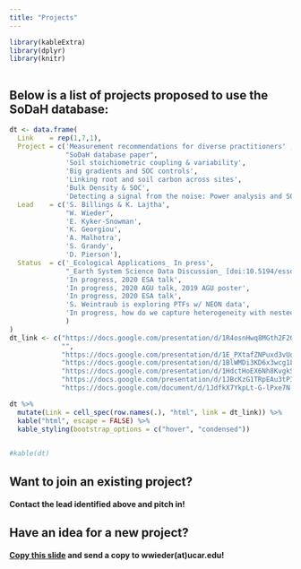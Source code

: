 ```yaml
---
title: "Projects"
---
```

```r
library(kableExtra)
library(dplyr)
library(knitr)
            
```

## Below is a list of projects proposed to use the SoDaH database:  

```r
dt <- data.frame(
  Link    = rep(1,7,1),
  Project = c('Measurement recommendations for diverse practitioners' ,
              "SoDaH database paper",
              'Soil stoichiometric coupling & variability',
              'Big gradients and SOC controls', 
              'Linking root and soil carbon across sites',
              'Bulk Density & SOC', 
              'Detecting a signal from the noise: Power analysis and SOC variability'),
  Lead    = c('S. Billings & K. Lajtha',
              "W. Wieder", 
              'E. Kyker-Snowman',
              'K. Georgiou', 
              'A. Malhotra',
              'S. Grandy', 
              'D. Pierson'),
  Status  = c('_Ecological Applications_ In press', 
              "_Earth System Science Data Discussion_ [doi:10.5194/essd-2020-195](https://doi.org/10.5194/essd-2020-195)", 
              'In progress, 2020 ESA talk',
              'In progress, 2020 AGU talk, 2019 AGU poster', 
              'In progress, 2020 ESA talk',
              'S. Weintraub is exploring PTFs w/ NEON data', 
              'In progress, how do we capture heterogeneity with nested design?'
              )
)
dt_link <- c("https://docs.google.com/presentation/d/1R4osnHwq8MGth2F2OKbfX4OsG7G2jvYw7oq8JSPDXJc/edit?usp=sharing",
             "",
             "https://docs.google.com/presentation/d/1E_PXtafZNPuxd3vUdz4fBon1JKY7uyhgHquqwyDAMdQ/edit?usp=sharing",
             "https://docs.google.com/presentation/d/1BlWMDi3KD6x3wcg1LtHeMIde6IkR5QsornIPU6mhyFo/edit?usp=sharing",
             "https://docs.google.com/presentation/d/1HdctHoEX6Nh8KvgkS4uS6Ss6I3sa0izC9-nXgt_l_Oo/edit?usp=sharing",
             "https://docs.google.com/presentation/d/1JBcKzG1TRpEAu3tPIfjqy7jvJIOusw0paH4FtfBP0lA/edit?usp=sharing",
             "https://docs.google.com/document/d/1JdfkX7YkpLt-G-lPxe7N-FZ9rsNybKPbhmpfb-mxAcc/edit?usp=sharing")

dt %>% 
  mutate(Link = cell_spec(row.names(.), "html", link = dt_link)) %>%
  kable("html", escape = FALSE) %>%
  kable_styling(bootstrap_options = c("hover", "condensed")) 

            
#kable(dt)
```

## Want to join an existing project?
#### Contact the lead identified above and pitch in!  

## Have an idea for a new project?  
#### [Copy this slide](https://docs.google.com/presentation/d/1ozAdynewJ8lZcKTELxbXJPBeId1jKp9QsBk7WXIOu-Y/edit?usp=sharing) and send a copy to wwieder(at)ucar.edu!